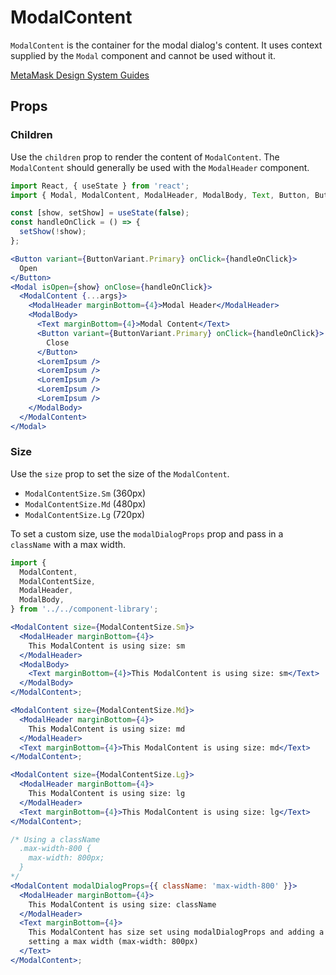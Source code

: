 

# ModalContent

`ModalContent` is the container for the modal dialog's content. It uses context supplied by the `Modal` component and cannot be used without it.

[MetaMask Design System Guides](https://www.notion.so/MetaMask-Design-System-Guides-Design-f86ecc914d6b4eb6873a122b83c12940)

<Canvas>
  <Story id="components-componentlibrary-modalcontent--default-story" />
</Canvas>

## Props

<ArgsTable of={ModalContent} />

### Children

Use the `children` prop to render the content of `ModalContent`. The `ModalContent` should generally be used with the `ModalHeader` component.

<Canvas>
  <Story id="components-componentlibrary-modalcontent--children" />
</Canvas>

```jsx
import React, { useState } from 'react';
import { Modal, ModalContent, ModalHeader, ModalBody, Text, Button, ButtonVariant } from '../../component-library';

const [show, setShow] = useState(false);
const handleOnClick = () => {
  setShow(!show);
};

<Button variant={ButtonVariant.Primary} onClick={handleOnClick}>
  Open
</Button>
<Modal isOpen={show} onClose={handleOnClick}>
  <ModalContent {...args}>
    <ModalHeader marginBottom={4}>Modal Header</ModalHeader>
    <ModalBody>
      <Text marginBottom={4}>Modal Content</Text>
      <Button variant={ButtonVariant.Primary} onClick={handleOnClick}>
        Close
      </Button>
      <LoremIpsum />
      <LoremIpsum />
      <LoremIpsum />
      <LoremIpsum />
      <LoremIpsum />
    </ModalBody>
  </ModalContent>
</Modal>
```

### Size

Use the `size` prop to set the size of the `ModalContent`.

- `ModalContentSize.Sm` (360px)
- `ModalContentSize.Md` (480px)
- `ModalContentSize.Lg` (720px)

To set a custom size, use the `modalDialogProps` prop and pass in a `className` with a max width.

<Canvas>
  <Story id="components-componentlibrary-modalcontent--size" />
</Canvas>

```jsx
import {
  ModalContent,
  ModalContentSize,
  ModalHeader,
  ModalBody,
} from '../../component-library';

<ModalContent size={ModalContentSize.Sm}>
  <ModalHeader marginBottom={4}>
    This ModalContent is using size: sm
  </ModalHeader>
  <ModalBody>
    <Text marginBottom={4}>This ModalContent is using size: sm</Text>
  </ModalBody>
</ModalContent>;

<ModalContent size={ModalContentSize.Md}>
  <ModalHeader marginBottom={4}>
    This ModalContent is using size: md
  </ModalHeader>
  <Text marginBottom={4}>This ModalContent is using size: md</Text>
</ModalContent>;

<ModalContent size={ModalContentSize.Lg}>
  <ModalHeader marginBottom={4}>
    This ModalContent is using size: lg
  </ModalHeader>
  <Text marginBottom={4}>This ModalContent is using size: lg</Text>
</ModalContent>;

/* Using a className
  .max-width-800 {
    max-width: 800px;
  }
*/
<ModalContent modalDialogProps={{ className: 'max-width-800' }}>
  <ModalHeader marginBottom={4}>
    This ModalContent is using size: className
  </ModalHeader>
  <Text marginBottom={4}>
    This ModalContent has size set using modalDialogProps and adding a className
    setting a max width (max-width: 800px)
  </Text>
</ModalContent>;
```
